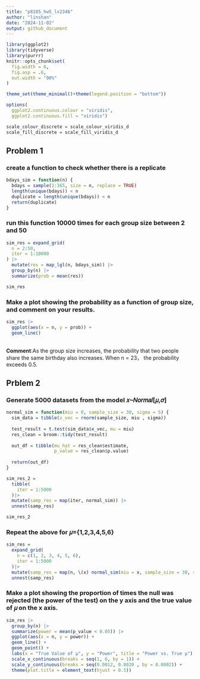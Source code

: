 ```yaml
---
title: "p8105_hw5_lx2346"
author: "linshan"
date: "2024-11-02"
output: github_document
---
```


```r
library(ggplot2)
library(tidyverse)
library(purrr)
knitr::opts_chunk$set(
  fig.width = 6,
  fig.asp = .6,
  out.width = "90%"
)

theme_set(theme_minimal()+theme(legend.position = "bottom"))

options(
  ggplot2.continuous.colour = "viridis",
  ggplot2.continuous.fill = "viridis")

scale_colour_discrete = scale_colour_viridis_d
scale_fill_discrete = scale_fill_viridis_d
```

## Problem 1
### create a function to check whether there is a replicate
```r
bdays_sim = function(n) {
  bdays = sample(1:365, size = n, replace = TRUE)
  length(unique(bdays)) < n
  duplicate = length(unique(bdays)) < n
  return(duplicate)
}
```
### run this function 10000 times for each group size between 2 and 50
```r
sim_res = expand_grid(
  n = 2:50,
  iter = 1:10000
) |>
  mutate(res = map_lgl(n, bdays_sim)) |>
  group_by(n) |>
  summarize(prob = mean(res))

sim_res
```
### Make a plot showing the probability as a function of group size, and comment on your results.
```r
sim_res |>
  ggplot(aes(x = n, y = prob)) +
  geom_line()
```
\
**Comment**:As the group size increases, the probability that two people share the same birthday also increases. When n = 23， the probability exceeds 0.5.

## Prblem 2
### Generate 5000 datasets from the model 𝑥∼𝑁𝑜𝑟𝑚𝑎𝑙[𝜇,𝜎]
```r
normal_sim = function(miu = 0, sample_size = 30, sigma = 5) {
  sim_data = tibble(x_vec = rnorm(sample_size, miu , sigma))
  
  test_result = t.test(sim_data$x_vec, mu = miu)
  res_clean = broom::tidy(test_result)
  
  out_df = tibble(mu_hat = res_clean$estimate,
                  p_value = res_clean$p.value)
  
  return(out_df)
}
```

```r
sim_res_2 = 
  tibble(
    iter = 1:5000
  )|>
  mutate(samp_res = map(iter, normal_sim)) |>
  unnest(samp_res)

sim_res_2
```


### Repeat the above for 𝜇={1,2,3,4,5,6}
```r
sim_res = 
  expand_grid(
    n = c(1, 2, 3, 4, 5, 6),
    iter = 1:5000
  )|>
  mutate(samp_res = map(n, \(x) normal_sim(miu = x, sample_size = 30, sigma = 5))) |>
  unnest(samp_res)
```

### Make a plot showing the proportion of times the null was rejected (the power of the test) on the y axis and the true value of 𝜇 on the x axis.
```r
sim_res |>
  group_by(n) |>
  summarize(power = mean(p_value < 0.05)) |>
  ggplot(aes(x = n, y = power)) +
  geom_line() +
  geom_point() +
  labs(x = "True Value of μ", y = "Power", title = "Power vs. True μ") +
  scale_x_continuous(breaks = seq(1, 6, by = 1)) +
  scale_y_continuous(breaks = seq(0.0012, 0.0020 , by = 0.0002)) +
  theme(plot.title = element_text(hjust = 0.5))
```







